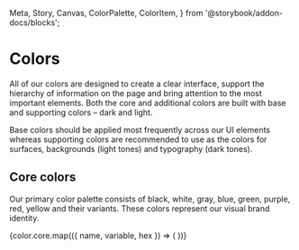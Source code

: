   Meta,
  Story,
  Canvas,
  ColorPalette,
  ColorItem,
} from '@storybook/addon-docs/blocks';

<Meta title="Foundation ✨/Colors" />

# Colors

All of our colors are designed to create a clear interface, support the hierarchy of information on the page and bring attention to the most important elements. Both the core and additional colors are built with base and supporting colors – dark and light.

Base colors should be applied most frequently across our UI elements whereas supporting colors are recommended to use as the colors for surfaces, backgrounds (light tones) and typography (dark tones).

## Core colors

Our primary color palette consists of black, white, gray, blue, green, purple, red, yellow and their variants. These colors represent our visual brand identity.

<ColorPalette>
  {color.core.map(({ name, variable, hex }) => (
    <ColorItem
      key={name}
      title={name}
      subtitle={variable}
      colors={[`#${hex}`]}
    />
  ))}
</ColorPalette>

